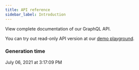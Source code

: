 ```yaml
---
title: API reference
sidebar_label: Introduction
---
```


View complete documentation of our GraphQL API.

You can try out read-only API version at our [demo playground](https://demo.saleor.io/graphql/). 


### Generation time
[comment]: # (generated-date-time)
July 06, 2021 at 3:17:09 PM
